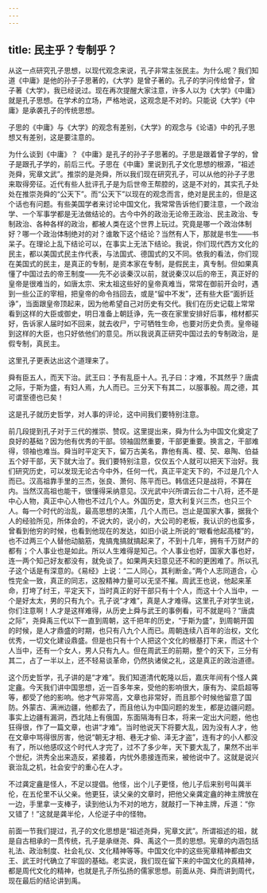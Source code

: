 ```yaml
---
---
---
```

title: 民主乎？专制乎？
---




从这一点研究孔子思想，以现代观念来说，孔子非常主张民主。为什么呢？我们知道《中庸》是他的孙子子思著的，《大学》是曾子著的。孔子的学问传给曾子，曾子著《大学》，我已经说过。现在再次提醒大家注意，许多人以为《大学》《中庸》就是孔子思想。在学术的立场，严格地说，这观念是不对的。只能说《大学》《中庸》是承袭孔子的传统思想。

子思的《中庸》与《大学》的观念有差别，《大学》的观念与《论语》中的孔子思想又有差别，这是要注意的。

为什么谈到《中庸》？《中庸》是孔子的孙子子思著的。子思是跟着曾子学的，曾子是跟孔子学的，前后三代。子思在《中庸》里说到孔子文化思想的根源，“祖述尧舜，宪章文武”。推崇的是尧舜，所以我们现在研究孔子，可以从他的孙子子思来取得旁征。近代有些人批评孔子是为后世帝王帮腔的，这是不对的，其实孔子处处在推崇尧舜的“公天下”。而“公天下”以现在的观念而言，绝对是民主的，但是这个话也有问题。有些美国学者来讨论中国文化，我常常告诉他们要注意，一个政治学、一个军事学都是无法做结论的。古今中外的政治无论帝王政治、民主政治、专制政治、各种各样的政治，都被人类在这个世界上玩过。究竟是哪一个政治体制好？哪一个政治体制绝对的对？谁敢下这个结论？当然有人下，那就是书生——书呆子。在理论上乱下结论可以，在事实上无法下结论。我说，你们现代西方文化的民主，都以美国式民主作代表，与法国式、德国式的又不同。依我的看法，你们现在美国式的民主，是真正的专制，是资本家在专制，是假民主，真专制。但如果真懂了中国过去的帝王制度——先不必谈秦汉以前，就说秦汉以后的帝王，真正好的皇帝是很难当的，如唐太宗、宋太祖这些好的皇帝真难当，常常在御前开会时，遇到一些公正的宰相，把皇帝的命令挡回去，或是“留中不发”，还有些大臣“面折廷诤”，当面跟皇帝顶起来，因为他希望自己对历史有交代。我们在历史记载上常常看到这样的大臣或御史，明日准备上朝廷诤，先一夜在家里安排好后事，棺材都买好，告诉家人届时如不回来，就去收尸，宁可牺牲生命，也要对历史负责。皇帝碰到这样的大臣，也只好依他们的意见。所以我说真正研究中国过去的专制政治，是假专制，真民主。

这里孔子更表达出这个道理来了。

舜有臣五人，而天下治。武王曰：予有乱臣十人。孔子曰：才难，不其然乎？唐虞之际，于斯为盛，有妇人焉，九人而已。三分天下有其二，以服事殷。周之德，其可谓至德也已矣！

这是孔子就历史哲学，对人事的评论，这中间我们要特别注意。

前几段提到孔子对于三代的推崇、赞叹。这里提出来，舜为什么为中国文化奠定了良好的基础？因为他有优秀的干部。领袖固然重要，干部更重要。换言之，干部难得，领袖也难当。舜当时平定天下，留万古美名，靠他有禹、稷、契、皋陶、伯益五个好干部，天下就大治了。我们要特别注意，仅仅五个人就可以把天下治好。我们研究历史，可以发现无论古今中外，任何一代，真正平定天下的，不过是几个人而已。汉高祖靠手里的三杰，张良、萧何、陈平而已。韩信还只是战将，不算在内。当然汉高祖也能干，很懂得采纳意见。汉光武中兴所谓云台二十八将，还不是中心人物，真正中心人物也不过几个人。外国历史，意大利复兴三杰，也只三个人。每一个时代的治乱，最高思想的决策，几个人而已。岂止是国家大事，据我个人的经验所见，所体会的，不说大的，说小的，大公司的老板，我认识的也蛮多，曾看到他穷的时候，也看到他现在的发达，如旧小说上所说的“眼看他起高楼”的，也不过两三个人替他动脑筋，鬼搞鬼搞就搞起来了，不到十几年，拥有千万财产的都有；个人事业也是如此。所以人生难得是知己。个人事业也好，国家大事也好，连一两个知己好友都没有，就免谈了。如果两夫妇意见还不和的更困难了。所以孔子这个话是有深意的。《易经》上说：“二人同心，其利断金。”两个人志同道合，心性完全一致，真正的同志，这股精神力量可以无坚不摧。周武王也说，他起来革命，打垮了纣王，平定天下，当时真正的好干部只有十个人，而这十个人当中，一个是好太太，男的只有九个。孔子说“才难”，真是人才难得。这里孔子对学生说，你们注意啊！人才是这样难得，从历史上舜与武王的事例看，可不就是吗？“唐虞之际”，尧舜禹三代以下一直到周朝，这千把年的历史，“于斯为盛”，到周朝开国的时候，是人才鼎盛的时期，也只有八九个人而已。周朝连续八百年的治权，文化优秀，一切文化建设鼎盛。但是也只有十个人把这个文化的根基打下来，而这十个人当中，还有一个女人，男人只有九人。但在周武王的前期，整个的天下，三分有其二，占了一半以上，还不轻易谈革命，仍然执诸侯之礼，这是真正的政治道德。

这个历史哲学，孔子讲的是“才难”。我们知道清代乾隆以后，嘉庆年间有个怪人龚定盦。今天我们讲中国思想，近一百多年来，受他的影响很大，康有为、梁启超等等，都受了他的影响。他才气非常高，文章也非常好，而且那个时候他留意了国防。外蒙古、满洲边疆，他都去了，而且他认为中国问题的发生，都是边疆问题。事实上边疆有漏洞，西北陆上有俄国，东面隔海有日本，将来一定出大问题，他也狂得很，作了一篇文章，也讲“才难”。当时他说天下将要大乱，因为没有人才，他在文章中骂得很厉害，他说“朝无才相、巷无才偷、泽无才盗”，连有才的小人都没有了，所以他感叹这个时代人才完了，过不了多少年，天下要大乱了，果然不出半个世纪，洪秀全出来造反，紧接着，内忧外患接连而来，被他说中了。这就是说兴衰治乱之机，社会安宁的重心在人才。

不过龚定盦是怪人，不足以提倡。他怪，出个儿子更怪，他儿子后来别号叫龚半伦，在五伦里不认父亲。他更狂，读父亲的文章时，把他父亲龚定盦的神主牌放在一边，手里拿一支棒子，读到他认为不对的地方，就敲打一下神主牌，斥道：“你又错了！”这就是龚半伦，人伦逆子中的怪物。

前面一节我们提过，孔子的文化思想是“祖述尧舜，宪章文武”。所谓祖述的祖，就是自古相承的一贯传统，孔子是承继尧、舜、禹这个一贯的思想。宪章的内涵包括礼法、政治制度、社会礼仪、文化精神等等。中国文化中的这些宪章精神都由文王、武王时代确立了牢固的基础。老实说，我们现在留下来的中国文化的真精神，都是周代文化的精神，也就是孔子所弘扬的儒家思想。前面从尧、舜而讲到周代，现在最后的结论讲到禹。